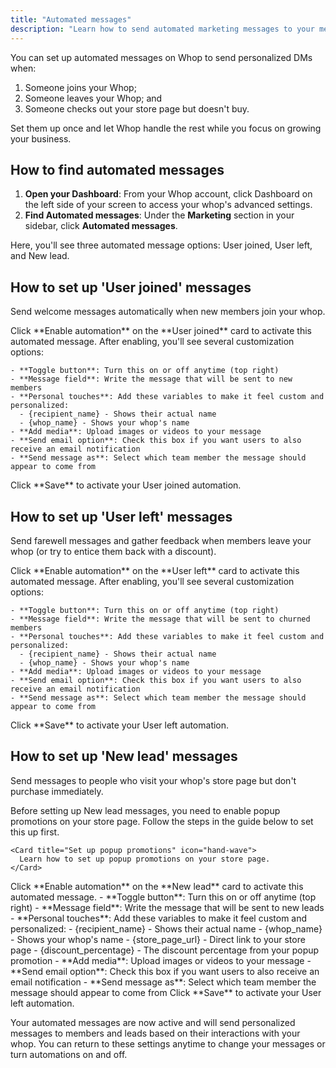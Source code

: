 ```yaml
---
title: "Automated messages"
description: "Learn how to send automated marketing messages to your members on Whop"
---
```


You can set up automated messages on Whop to send personalized DMs when:

1. Someone joins your Whop;
2. Someone leaves your Whop; and
3. Someone checks out your store page but doesn't buy.

Set them up once and let Whop handle the rest while you focus on growing your business.

## How to find automated messages

1. **Open your Dashboard**: From your Whop account, click Dashboard on the left side of your screen to access your whop's advanced settings.
2. **Find Automated messages**: Under the **Marketing** section in your sidebar, click **Automated messages**.

Here, you'll see three automated message options: User joined, User left, and New lead.

## How to set up 'User joined' messages

Send welcome messages automatically when new members join your whop.

<Steps>
  <Step title="Enable the automation" titleSize="h3">
    Click **Enable automation** on the **User joined** card to activate this automated message.
  </Step>
  <Step title="Set up your automated message" titleSize="h3">
    After enabling, you'll see several customization options:

    - **Toggle button**: Turn this on or off anytime (top right)
    - **Message field**: Write the message that will be sent to new members
    - **Personal touches**: Add these variables to make it feel custom and personalized:
      - {recipient_name} - Shows their actual name
      - {whop_name} - Shows your whop's name
    - **Add media**: Upload images or videos to your message
    - **Send email option**: Check this box if you want users to also receive an email notification
    - **Send message as**: Select which team member the message should appear to come from
  </Step>
  <Step title="Save your settings" titleSize="h3">
    Click **Save** to activate your User joined automation.
  </Step>
</Steps>

## How to set up 'User left' messages

Send farewell messages and gather feedback when members leave your whop (or try to entice them back with a discount).

<Steps>
  <Step title="Enable the automation" titleSize="h3">
    Click **Enable automation** on the **User left** card to activate this automated message.
  </Step>
  <Step title="Set up your automated message" titleSize="h3">
    After enabling, you'll see several customization options:

    - **Toggle button**: Turn this on or off anytime (top right)
    - **Message field**: Write the message that will be sent to churned members
    - **Personal touches**: Add these variables to make it feel custom and personalized:
      - {recipient_name} - Shows their actual name
      - {whop_name} - Shows your whop's name
    - **Add media**: Upload images or videos to your message
    - **Send email option**: Check this box if you want users to also receive an email notification
    - **Send message as**: Select which team member the message should appear to come from
  </Step>
  <Step title="Save your settings" titleSize="h3">
    Click **Save** to activate your User left automation.
  </Step>
</Steps>

## How to set up 'New lead' messages

Send messages to people who visit your whop's store page but don't purchase immediately.

<Steps>
  <Step title="Enable popup promotions on Whop" titleSize="h3">
    Before setting up New lead messages, you need to enable popup promotions on your store page. Follow the steps in the guide below to set this up first.

    <Card title="Set up popup promotions" icon="hand-wave">
      Learn how to set up popup promotions on your store page.
    </Card>
  </Step>
  <Step title="Enable the automation" titleSize="h3">
    Click **Enable automation** on the **New lead** card to activate this automated message.
  </Step>
  <Step title="Set up your automated message" titleSize="h3">
    - **Toggle button**: Turn this on or off anytime (top right)
    - **Message field**: Write the message that will be sent to new leads
    - **Personal touches**: Add these variables to make it feel custom and personalized:
      - {recipient_name} - Shows their actual name
      - {whop_name} - Shows your whop's name
      - {store_page_url} - Direct link to your store page
      - {discount_percentage} - The discount percentage from your popup promotion
    - **Add media**: Upload images or videos to your message
    - **Send email option**: Check this box if you want users to also receive an email notification
    - **Send message as**: Select which team member the message should appear to come from
  </Step>
  <Step title="Save your settings" titleSize="h3">
    Click **Save** to activate your User left automation.
  </Step>
</Steps>

Your automated messages are now active and will send personalized messages to members and leads based on their interactions with your whop. You can return to these settings anytime to change your messages or turn automations on and off.
